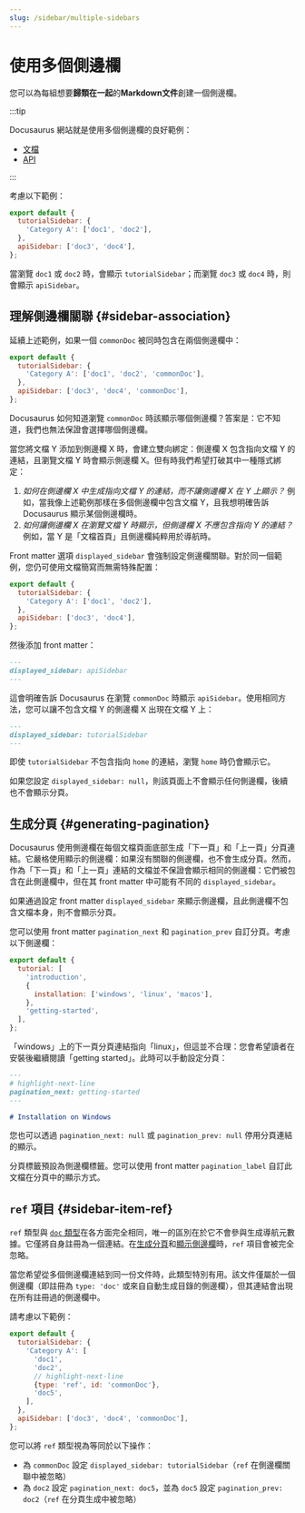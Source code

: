 ```yaml
---
slug: /sidebar/multiple-sidebars
---
```


# 使用多個側邊欄

您可以為每組想要**歸類在一起**的**Markdown文件**創建一個側邊欄。

:::tip

Docusaurus 網站就是使用多個側邊欄的良好範例：

- [文檔](../../../introduction.mdx)
- [API](../../../cli.mdx)

:::

考慮以下範例：

```js title="sidebars.js"
export default {
  tutorialSidebar: {
    'Category A': ['doc1', 'doc2'],
  },
  apiSidebar: ['doc3', 'doc4'],
};
```

當瀏覽 `doc1` 或 `doc2` 時，會顯示 `tutorialSidebar`；而瀏覽 `doc3` 或 `doc4` 時，則會顯示 `apiSidebar`。

## 理解側邊欄關聯 {#sidebar-association}

延續上述範例，如果一個 `commonDoc` 被同時包含在兩個側邊欄中：

```js title="sidebars.js"
export default {
  tutorialSidebar: {
    'Category A': ['doc1', 'doc2', 'commonDoc'],
  },
  apiSidebar: ['doc3', 'doc4', 'commonDoc'],
};
```

Docusaurus 如何知道瀏覽 `commonDoc` 時該顯示哪個側邊欄？答案是：它不知道，我們也無法保證會選擇哪個側邊欄。

當您將文檔 Y 添加到側邊欄 X 時，會建立雙向綁定：側邊欄 X 包含指向文檔 Y 的連結，且瀏覽文檔 Y 時會顯示側邊欄 X。但有時我們希望打破其中一種隱式綁定：

1. _如何在側邊欄 X 中生成指向文檔 Y 的連結，而不讓側邊欄 X 在 Y 上顯示？_ 例如，當我像上述範例那樣在多個側邊欄中包含文檔 Y，且我想明確告訴 Docusaurus 顯示某個側邊欄時。
2. _如何讓側邊欄 X 在瀏覽文檔 Y 時顯示，但側邊欄 X 不應包含指向 Y 的連結？_ 例如，當 Y 是「文檔首頁」且側邊欄純粹用於導航時。

Front matter 選項 `displayed_sidebar` 會強制設定側邊欄關聯。對於同一個範例，您仍可使用文檔簡寫而無需特殊配置：

```js title="sidebars.js"
export default {
  tutorialSidebar: {
    'Category A': ['doc1', 'doc2'],
  },
  apiSidebar: ['doc3', 'doc4'],
};
```

然後添加 front matter：

```md title="commonDoc.md"
---
displayed_sidebar: apiSidebar
---
```

這會明確告訴 Docusaurus 在瀏覽 `commonDoc` 時顯示 `apiSidebar`。使用相同方法，您可以讓不包含文檔 Y 的側邊欄 X 出現在文檔 Y 上：

```md title="home.md"
---
displayed_sidebar: tutorialSidebar
---
```

即使 `tutorialSidebar` 不包含指向 `home` 的連結，瀏覽 `home` 時仍會顯示它。

如果您設定 `displayed_sidebar: null`，則該頁面上不會顯示任何側邊欄，後續也不會顯示分頁。

## 生成分頁 {#generating-pagination}

Docusaurus 使用側邊欄在每個文檔頁面底部生成「下一頁」和「上一頁」分頁連結。它嚴格使用顯示的側邊欄：如果沒有關聯的側邊欄，也不會生成分頁。然而，作為「下一頁」和「上一頁」連結的文檔並不保證會顯示相同的側邊欄：它們被包含在此側邊欄中，但在其 front matter 中可能有不同的 `displayed_sidebar`。

如果通過設定 front matter `displayed_sidebar` 來顯示側邊欄，且此側邊欄不包含文檔本身，則不會顯示分頁。

您可以使用 front matter `pagination_next` 和 `pagination_prev` 自訂分頁。考慮以下側邊欄：

```js title="sidebars.js"
export default {
  tutorial: [
    'introduction',
    {
      installation: ['windows', 'linux', 'macos'],
    },
    'getting-started',
  ],
};
```

「windows」上的下一頁分頁連結指向「linux」，但這並不合理：您會希望讀者在安裝後繼續閱讀「getting started」。此時可以手動設定分頁：

```md title="windows.md"
---
# highlight-next-line
pagination_next: getting-started
---

# Installation on Windows
```

您也可以透過 `pagination_next: null` 或 `pagination_prev: null` 停用分頁連結的顯示。

分頁標籤預設為側邊欄標籤。您可以使用 front matter `pagination_label` 自訂此文檔在分頁中的顯示方式。

## `ref` 項目 {#sidebar-item-ref}

`ref` 類型與 [`doc` 類型](./items.mdx#sidebar-item-doc)在各方面完全相同，唯一的區別在於它不會參與生成導航元數據。它僅將自身註冊為一個連結。在[生成分頁](#generating-pagination)和[顯示側邊欄](#sidebar-association)時，`ref` 項目會被完全忽略。

當您希望從多個側邊欄連結到同一份文件時，此類型特別有用。該文件僅屬於一個側邊欄（即註冊為 `type: 'doc'` 或來自自動生成目錄的側邊欄），但其連結會出現在所有註冊過的側邊欄中。

請考慮以下範例：

```js title="sidebars.js"
export default {
  tutorialSidebar: {
    'Category A': [
      'doc1',
      'doc2',
      // highlight-next-line
      {type: 'ref', id: 'commonDoc'},
      'doc5',
    ],
  },
  apiSidebar: ['doc3', 'doc4', 'commonDoc'],
};
```

您可以將 `ref` 類型視為等同於以下操作：

- 為 `commonDoc` 設定 `displayed_sidebar: tutorialSidebar`（`ref` 在側邊欄關聯中被忽略）
- 為 `doc2` 設定 `pagination_next: doc5`，並為 `doc5` 設定 `pagination_prev: doc2`（`ref` 在分頁生成中被忽略）
